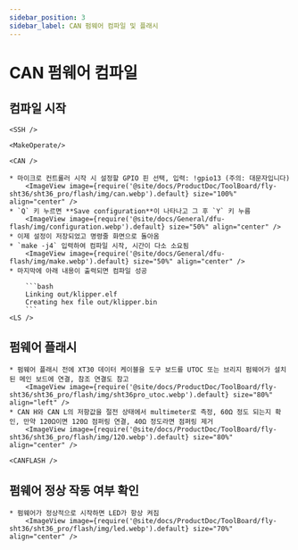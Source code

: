 ```yaml
---
sidebar_position: 3
sidebar_label: CAN 펌웨어 컴파일 및 플래시
---
```




# CAN 펌웨어 컴파일

## 컴파일 시작

    <SSH />

    <MakeOperate/>

    <CAN />

    * 마이크로 컨트롤러 시작 시 설정할 GPIO 핀 선택, 입력: !gpio13 (주의: 대문자입니다)
        <ImageView image={require('@site/docs/ProductDoc/ToolBoard/fly-sht36/sht36_pro/flash/img/can.webp').default} size="100%" align="center" />
    * `Q` 키 누르면 **Save configuration**이 나타나고 그 후 `Y` 키 누름
        <ImageView image={require('@site/docs/General/dfu-flash/img/configuration.webp').default} size="50%" align="center" />
    * 이제 설정이 저장되었고 명령줄 화면으로 돌아옴
    * `make -j4` 입력하여 컴파일 시작, 시간이 다소 소요됨
        <ImageView image={require('@site/docs/General/dfu-flash/img/make.webp').default} size="50%" align="center" />
    * 마지막에 아래 내용이 출력되면 컴파일 성공

        ```bash
        Linking out/klipper.elf
        Creating hex file out/klipper.bin
        ```
    <LS />


## 펌웨어 플래시

    * 펌웨어 플래시 전에 XT30 데이터 케이블을 도구 보드를 UTOC 또는 브리지 펌웨어가 설치된 메인 보드에 연결, 참조 연결도 참고
        <ImageView image={require('@site/docs/ProductDoc/ToolBoard/fly-sht36/sht36_pro/flash/img/sht36pro_utoc.webp').default} size="80%" align="left" />
    * CAN H와 CAN L의 저항값을 절전 상태에서 multimeter로 측정, 60Ω 정도 되는지 확인, 만약 120Ω이면 120Ω 점퍼링 연결, 40Ω 정도라면 점퍼링 제거
        <ImageView image={require('@site/docs/ProductDoc/ToolBoard/fly-sht36/sht36_pro/flash/img/120.webp').default} size="80%" align="center" />

    <CANFLASH />

## 펌웨어 정상 작동 여부 확인

    * 펌웨어가 정상적으로 시작하면 LED가 항상 켜짐
        <ImageView image={require('@site/docs/ProductDoc/ToolBoard/fly-sht36/sht36_pro/flash/img/led.webp').default} size="70%" align="center" />
